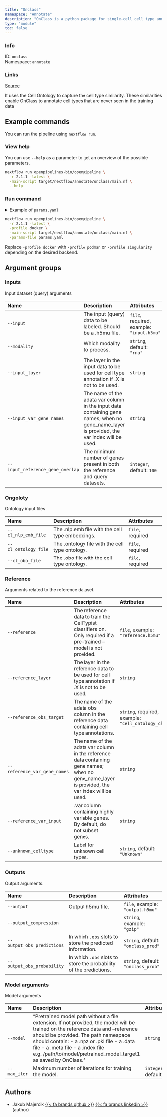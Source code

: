```yaml
---
title: "Onclass"
namespace: "Annotate"
description: "OnClass is a python package for single-cell cell type annotation."
type: "module"
toc: false
---
```


::: {.column-margin}

### Info

ID: `onclass`  
Namespace: `annotate`

### Links
[Source](https://github.com/openpipelines-bio/openpipeline/blob/2.1.1/src/annotate/onclass/config.vsh.yaml){.btn-action .btn-sm .btn-info .btn role="button"}

:::

It uses the Cell Ontology to capture the cell type similarity. 
These similarities enable OnClass to annotate cell types that are never seen in the training data

## Example commands

You can run the pipeline using `nextflow run`.

### View help

You can use `--help` as a parameter to get an overview of the possible parameters.

```bash
nextflow run openpipelines-bio/openpipeline \
  -r 2.1.1 -latest \
  -main-script target/nextflow/annotate/onclass/main.nf \
  --help
```

### Run command

<details>
<summary>Example of `params.yaml`</summary>
```yaml
# Inputs
input: # please fill in - example: "input.h5mu"
modality: "rna"
# input_layer: "foo"
# input_var_gene_names: "foo"
input_reference_gene_overlap: 100

# Ongoloty
cl_nlp_emb_file: # please fill in - example: "path/to/file"
cl_ontology_file: # please fill in - example: "path/to/file"
cl_obo_file: # please fill in - example: "path/to/file"

# Reference
# reference: "reference.h5mu"
# reference_layer: "foo"
reference_obs_target: # please fill in - example: "cell_ontology_class"
# reference_var_gene_names: "foo"
# reference_var_input: "foo"
unknown_celltype: "Unknown"

# Outputs
# output: "$id.$key.output.h5mu"
# output_compression: "gzip"
output_obs_predictions: "onclass_pred"
output_obs_probability: "onclass_prob"

# Model arguments
# model: "foo"
max_iter: 30

# Nextflow input-output arguments
publish_dir: # please fill in - example: "output/"
# param_list: "my_params.yaml"

# Arguments
```
</details>

```bash
nextflow run openpipelines-bio/openpipeline \
  -r 2.1.1 -latest \
  -profile docker \
  -main-script target/nextflow/annotate/onclass/main.nf \
  -params-file params.yaml
```

:::{.callout-note}
Replace `-profile docker` with `-profile podman` or `-profile singularity` depending on the desired backend.
:::

## Argument groups

### Inputs

Input dataset (query) arguments


|Name                             |Description                                                                                                                                |Attributes                                |
|:----------|:--------------------------------------------------|:--------------------|
|`--input`                        |The input (query) data to be labeled. Should be a .h5mu file.                                                                              |`file`, required, example: `"input.h5mu"` |
|`--modality`                     |Which modality to process.                                                                                                                 |`string`, default: `"rna"`                |
|`--input_layer`                  |The layer in the input data to be used for cell type annotation if .X is not to be used.                                                   |`string`                                  |
|`--input_var_gene_names`         |The name of the adata var column in the input data containing gene names; when no gene_name_layer is provided, the var index will be used. |`string`                                  |
|`--input_reference_gene_overlap` |The minimum number of genes present in both the reference and query datasets.                                                              |`integer`, default: `100`                 |


### Ongoloty

Ontology input files


|Name                 |Description                                      |Attributes       |
|:----------|:--------------------------------------------------|:--------------------|
|`--cl_nlp_emb_file`  |The .nlp.emb file with the cell type embeddings. |`file`, required |
|`--cl_ontology_file` |The .ontology file with the cell type ontology.  |`file`, required |
|`--cl_obo_file`      |The .obo file with the cell type ontology.       |`file`, required |


### Reference

Arguments related to the reference dataset.


|Name                         |Description                                                                                                                                    |Attributes                                           |
|:----------|:--------------------------------------------------|:--------------------|
|`--reference`                |The reference data to train the CellTypist classifiers on. Only required if a pre-trained --model is not provided.                             |`file`, example: `"reference.h5mu"`                  |
|`--reference_layer`          |The layer in the reference data to be used for cell type annotation if .X is not to be used.                                                   |`string`                                             |
|`--reference_obs_target`     |The name of the adata obs column in the reference data containing cell type annotations.                                                       |`string`, required, example: `"cell_ontology_class"` |
|`--reference_var_gene_names` |The name of the adata var column in the reference data containing gene names; when no gene_name_layer is provided, the var index will be used. |`string`                                             |
|`--reference_var_input`      |.var column containing highly variable genes. By default, do not subset genes.                                                                 |`string`                                             |
|`--unknown_celltype`         |Label for unknown cell types.                                                                                                                  |`string`, default: `"Unknown"`                       |


### Outputs

Output arguments.


|Name                       |Description                                                        |Attributes                          |
|:----------|:--------------------------------------------------|:--------------------|
|`--output`                 |Output h5mu file.                                                  |`file`, example: `"output.h5mu"`    |
|`--output_compression`     |                                                                   |`string`, example: `"gzip"`         |
|`--output_obs_predictions` |In which `.obs` slots to store the predicted information.          |`string`, default: `"onclass_pred"` |
|`--output_obs_probability` |In which `.obs` slots to store the probability of the predictions. |`string`, default: `"onclass_prob"` |


### Model arguments

Model arguments


|Name         |Description                                                                                                                                                                                                                                                                                                                              |Attributes               |
|:----------|:--------------------------------------------------|:--------------------|
|`--model`    |"Pretrained model path without a file extension. If not provided, the model will be trained  on the reference data and --reference should be provided. The path namespace should contain:   - a .npz or .pkl file   - a .data file   - a .meta file   - a .index file e.g. /path/to/model/pretrained_model_target1 as saved by OnClass." |`string`                 |
|`--max_iter` |Maximum number of iterations for training the model.                                                                                                                                                                                                                                                                                     |`integer`, default: `30` |

## Authors


  * Jakub Majercik [{{< fa brands github >}}](https://github.com/jakubmajercik) [{{< fa brands linkedin >}}](https://linkedin.com/in/jakubmajercik) (author)

